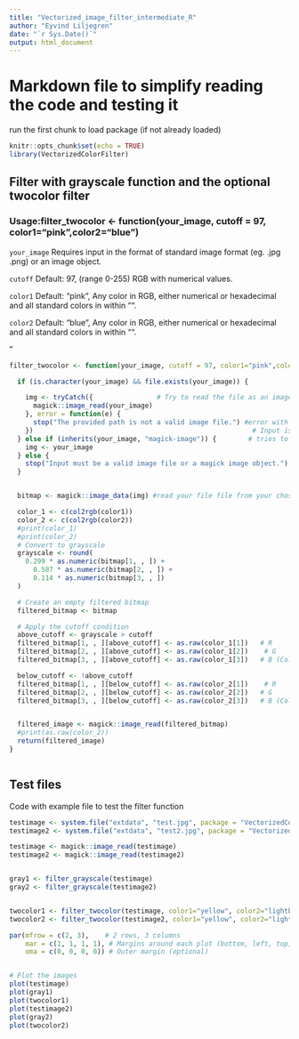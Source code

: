 ```yaml
---
title: "Vectorized_image_filter_intermediate_R"
author: "Eyvind Liljegren"
date: "`r Sys.Date()`"
output: html_document
---
```

# Markdown file to simplify reading the code and testing it

run the first chunk to load package (if not already loaded)
```r
knitr::opts_chunk$set(echo = TRUE)
library(VectorizedColorFilter)

```

## Filter with grayscale function and the optional twocolor filter

### Usage:filter_twocolor <- function(your_image, cutoff = 97,         color1="pink",color2="blue")
 
`your_image` Requires input in the format of standard image format (eg. .jpg .png) or an image object.

`cutoff` Default: 97, (range 0-255) RGB with numerical values.

`color1` Default: "pink", Any color in RGB, either numerical or hexadecimal and all standard colors in  within "".

`color2` Default: "blue", Any color in RGB, either numerical or hexadecimal and all standard colors in  within "".


"
```r
filter_twocolor <- function(your_image, cutoff = 97, color1="pink",color2="blue") {

  if (is.character(your_image) && file.exists(your_image)) {

    img <- tryCatch({                # Try to read the file as an image
      magick::image_read(your_image)
    }, error = function(e) {
      stop("The provided path is not a valid image file.") #error with message
    })                                                       # Input is already an image object
  } else if (inherits(your_image, "magick-image")) {        # tries to read as an image and brings its class
    img <- your_image
  } else {
    stop("Input must be a valid image file or a magick image object.")  # if not image or filepath
  }


  bitmap <- magick::image_data(img) #read your file file from your chosen filepath (preferably in project directory)

  color_1 <- c(col2rgb(color1))
  color_2 <- c(col2rgb(color2))
  #print(color_1)
  #print(color_2)
  # Convert to grayscale
  grayscale <- round(
    0.299 * as.numeric(bitmap[1, , ]) +
      0.587 * as.numeric(bitmap[2, , ]) +
      0.114 * as.numeric(bitmap[3, , ])
  )

  # Create an empty filtered bitmap
  filtered_bitmap <- bitmap

  # Apply the cutoff condition
  above_cutoff <- grayscale > cutoff
  filtered_bitmap[1, , ][above_cutoff] <- as.raw(color_1[1])   # R
  filtered_bitmap[2, , ][above_cutoff] <- as.raw(color_1[2])    # G
  filtered_bitmap[3, , ][above_cutoff] <- as.raw(color_1[3])   # B (Color_1)

  below_cutoff <- !above_cutoff
  filtered_bitmap[1, , ][below_cutoff] <- as.raw(color_2[1])    # R
  filtered_bitmap[2, , ][below_cutoff] <- as.raw(color_2[2])   # G
  filtered_bitmap[3, , ][below_cutoff] <- as.raw(color_2[3])   # B (Color_2)


  filtered_image <- magick::image_read(filtered_bitmap)
  #print(as.raw(color_2))
  return(filtered_image)
}



```

## Test files

Code with example file to test the filter function

```r


testimage <- system.file("extdata", "test.jpg", package = "VectorizedColorFilter")
testimage2 <- system.file("extdata", "test2.jpg", package = "VectorizedColorFilter")

testimage <- magick::image_read(testimage)
testimage2 <- magick::image_read(testimage2)


gray1 <- filter_grayscale(testimage)
gray2 <- filter_grayscale(testimage2)


twocolor1 <- filter_twocolor(testimage, color1="yellow", color2="lightblue")
twocolor2 <- filter_twocolor(testimage2, color1="yellow", color2="lightblue")

par(mfrow = c(2, 3),    # 2 rows, 3 columns
    mar = c(1, 1, 1, 1), # Margins around each plot (bottom, left, top, right)
    oma = c(0, 0, 0, 0)) # Outer margin (optional)


# Plot the images
plot(testimage)
plot(gray1)
plot(twocolor1)
plot(testimage2)
plot(gray2)
plot(twocolor2)
```


